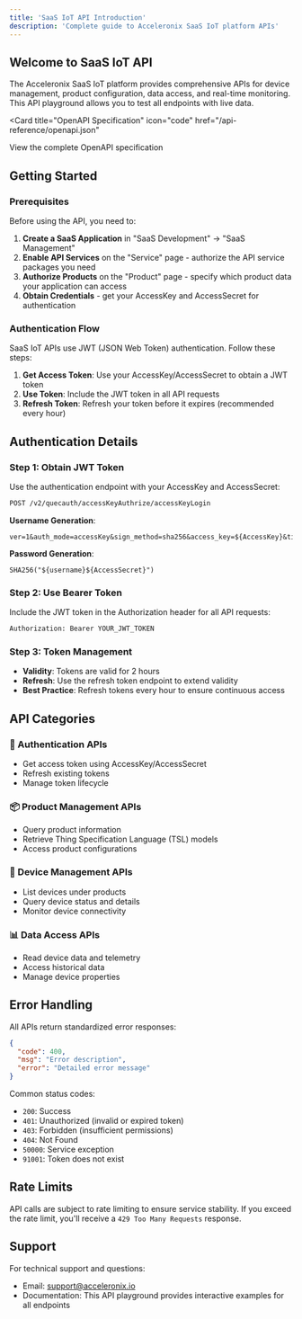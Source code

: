 ```yaml
---
title: 'SaaS IoT API Introduction'
description: 'Complete guide to Acceleronix SaaS IoT platform APIs'
---
```


## Welcome to SaaS IoT API

The Acceleronix SaaS IoT platform provides comprehensive APIs for device management, product configuration, data access, and real-time monitoring. This API playground allows you to test all endpoints with live data.

<Card
  title="OpenAPI Specification"
  icon="code"
  href="/api-reference/openapi.json"
>
  View the complete OpenAPI specification
</Card>

## Getting Started

### Prerequisites

Before using the API, you need to:

1. **Create a SaaS Application** in "SaaS Development" → "SaaS Management"
2. **Enable API Services** on the "Service" page - authorize the API service packages you need
3. **Authorize Products** on the "Product" page - specify which product data your application can access
4. **Obtain Credentials** - get your AccessKey and AccessSecret for authentication

### Authentication Flow

SaaS IoT APIs use JWT (JSON Web Token) authentication. Follow these steps:

1. **Get Access Token**: Use your AccessKey/AccessSecret to obtain a JWT token
2. **Use Token**: Include the JWT token in all API requests
3. **Refresh Token**: Refresh your token before it expires (recommended every hour)

## Authentication Details

### Step 1: Obtain JWT Token

Use the authentication endpoint with your AccessKey and AccessSecret:

```bash
POST /v2/quecauth/accessKeyAuthrize/accessKeyLogin
```

**Username Generation**:
```
ver=1&auth_mode=accessKey&sign_method=sha256&access_key=${AccessKey}&timestamp=${timestamp}
```

**Password Generation**:
```
SHA256("${username}${AccessSecret}")
```

### Step 2: Use Bearer Token

Include the JWT token in the Authorization header for all API requests:

```bash
Authorization: Bearer YOUR_JWT_TOKEN
```

### Step 3: Token Management

- **Validity**: Tokens are valid for 2 hours
- **Refresh**: Use the refresh token endpoint to extend validity
- **Best Practice**: Refresh tokens every hour to ensure continuous access

## API Categories

### 🔐 Authentication APIs
- Get access token using AccessKey/AccessSecret
- Refresh existing tokens
- Manage token lifecycle

### 📦 Product Management APIs  
- Query product information
- Retrieve Thing Specification Language (TSL) models
- Access product configurations

### 🔌 Device Management APIs
- List devices under products
- Query device status and details
- Monitor device connectivity

### 📊 Data Access APIs
- Read device data and telemetry
- Access historical data
- Manage device properties

## Error Handling

All APIs return standardized error responses:

```json
{
  "code": 400,
  "msg": "Error description",
  "error": "Detailed error message"
}
```

Common status codes:
- `200`: Success
- `401`: Unauthorized (invalid or expired token)
- `403`: Forbidden (insufficient permissions)
- `404`: Not Found
- `50000`: Service exception
- `91001`: Token does not exist

## Rate Limits

API calls are subject to rate limiting to ensure service stability. If you exceed the rate limit, you'll receive a `429 Too Many Requests` response.

## Support

For technical support and questions:
- Email: support@acceleronix.io
- Documentation: This API playground provides interactive examples for all endpoints
